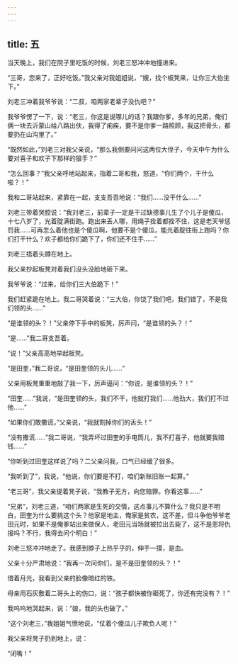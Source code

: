 ```yaml
---
---
---
```

title: 五
---





当天晚上，我们在院子里吃饭的时候，刘老三怒冲冲地撞进来。

“三哥，您来了，正好吃饭。”我父亲对我姐姐说，“嫂，找个板凳来，让你三大伯坐下。”

刘老三冲着我爷爷说：“二叔，咱两家老辈子没仇吧？”

我爷爷愣了一下，说：“老三，你这是说哪儿的话？我跟你爹，多年的兄弟，俺们俩一块去沂蒙山给八路出伕，我得了痢疾，要不是你爹一路照顾，我这把骨头，都要扔在山沟里了。”

“既然如此，”刘老三对我父亲说，“那么我倒要问问这两位大侄子，今天中午为什么要对喜子和欢子下那样的狠手？”

“怎么回事？”我父亲呼地站起来，指着二哥和我，怒道，“你们两个，干什么啦？！”

我和二哥站起来，紧靠在一起，支支吾吾地说：“我们……没干什么……”

刘老三带着哭腔说：“我刘老三，前辈子一定是干过缺德事儿生了个儿子是傻瓜，十七八岁了，光着腚满街跑。跑出来丢人哪，用绳子拴着都拴不住，这是老天爷惩罚我……可再怎么着他也是个傻瓜啊，他要不是个傻瓜，能光着腚往街上跑吗？你们打干什么？欢子都给你们跪下了，你们还不住手……”

刘老三捂着头蹲在地上。

我父亲抄起板凳对着我们没头没脸地砸下来。

我爷爷说：“过来，给你们三大伯跪下！”

我们赶紧跪在地上。我二哥哭着说：“三大伯，你饶了我们吧，我们错了，不是我们领的头……”

“是谁领的头？！”父亲停下手中的板凳，厉声问，“是谁领的头？！”

“是……”我二哥支吾着。

“说！”父亲高高地举起板凳。

“是田奎，”我二哥说，“是田奎领的头儿……”

父亲用板凳重重地敲了我一下，厉声逼问：“你说，是谁领的头？！”

“田奎……”我说，“是田奎领的头，我们不干，他就打我们……他劲大，我们打不过他……”

“如果你们敢撒谎，”父亲说，“我就割掉你们的舌头！”

“没有撒谎……”我二哥说，“我弄坏过田奎的手电筒儿，我不打喜子，他就要我赔钱……”

“你听到过田奎这样说了吗？二父亲问我，口气已经缓了很多。

“我听到了”，我说，“他说，你们要是不打，咱们新账旧账一起算。”

“老三哥”，我父亲提着凳子说，“我教子无方，向您赔罪。你看这事……”

“兄弟”，刘老三道，“咱们两家是生死的交情，这点事儿不算什么？我只是不明白，田奎为什么要挑这个头？他家是地主，俺家是贫农，这不差，但斗争他爷爷老田元时，如果不是俺爹站出来做保人，老田元当场就被拉出去毙了，这不是恩将仇报吗？不行，我得去问个明白！”

刘老三怒冲冲地走了。我感到脖子上热乎乎的，伸手一摸，是血。

父亲十分严肃地说：“我再一次问你们，是不是田奎领的头？！”

借着月光，我看到父亲的脸像暗红的铁。

母亲用石灰敷着二哥头上的伤口，说：“孩子都快被你砸死了，你还有完没有？！”

我呜呜地哭起来，说：“娘，我的头也破了。”

“这个刘老三，”我姐姐气愤地说，“仗着个傻瓜儿子欺负人呢！”

我父亲将凳子扔到地上，说：

“闭嘴！"